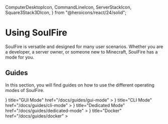   ComputerDesktopIcon,
  CommandLineIcon,
  ServerStackIcon,
  Square3Stack3DIcon,
} from "@heroicons/react/24/solid";

# Using SoulFire

SoulFire is versatile and designed for many user scenarios.
Whether you are a developer, a server owner, or someone new to Minecraft, SoulFire has a mode for you.

## Guides

In this section, you will find guides on how to use the different operating modes of SoulFire.

<Cards>
  <Cards.Card
    icon={
      <ComputerDesktopIcon/>
    }
    title="GUI Mode"
    href="/docs/guides/gui-mode"
  >
  </Cards.Card>
  <Cards.Card
    icon={
      <CommandLineIcon/>
    }
    title="CLI Mode"
    href="/docs/guides/cli-mode"
  >
  </Cards.Card>
  <Cards.Card
    icon={
      <ServerStackIcon/>
    }
    title="Dedicated Mode"
    href="/docs/guides/dedicated-mode"
  >
  </Cards.Card>
  <Cards.Card
    icon={
      <Square3Stack3DIcon/>
    }
    title="Docker"
    href="/docs/guides/docker"
  >
  </Cards.Card>
</Cards>
